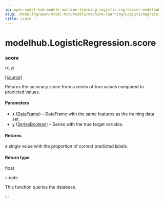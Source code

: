 ```yaml
---
id: open-model-hub-models-machine-learning-logistic-regression-modelhub-logistic-regression-score
slug: /modeling/open-model-hub/models/machine-learning/LogisticRegression/score/
title: score
---
```


# modelhub.LogisticRegression.score

<div className="method">

### <span className="name">score</span>

<small className="parameter-list">(<span className="parameter" id="X">X</span>, <span className="parameter" id="y">y</span>)</small>


&#8203;<span className="view-source">[[source]](https://github.com/objectiv/objectiv-analytics/blob/mainon3.8/site-packages/modelhub/models/logistic_regression.py)</span>

<div className="content">

Returns the accuracy score from a series of true values compared to predicted values.


#### Parameters

* **`X`** ([DataFrame](/modeling/bach/api-reference/DataFrame/bach.DataFrame.mdx)) – DataFrame with the same features as the training data set.
* **`y`** ([SeriesBoolean](/modeling/bach/api-reference/Series/Boolean/index.mdx#bach.SeriesBoolean)) – Series with the true target variable.



#### Returns

a single value with the proportion of correct predicted labels.



#### Return type

float


:::note

This function queries the database.


:::


</div>


</div>
